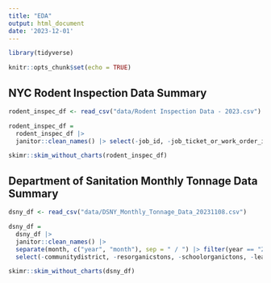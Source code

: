 ```yaml
---
title: "EDA"
output: html_document
date: '2023-12-01'
---
```


```r
library(tidyverse)

knitr::opts_chunk$set(echo = TRUE)
```

## NYC Rodent Inspection Data Summary

```r
rodent_inspec_df <- read_csv("data/Rodent Inspection Data - 2023.csv")

rodent_inspec_df = 
  rodent_inspec_df |> 
  janitor::clean_names() |> select(-job_id, -job_ticket_or_work_order_id, -job_progress, -bbl, -house_number, -street_name, -block, -lot, -approved_date, -location, -community_board, -council_district, -census_tract, -bin, -nta)

skimr::skim_without_charts(rodent_inspec_df)
```

## Department of Sanitation Monthly Tonnage Data Summary

```r
dsny_df <- read_csv("data/DSNY_Monthly_Tonnage_Data_20231108.csv")

dsny_df = 
  dsny_df |> 
  janitor::clean_names() |> 
  separate(month, c("year", "month"), sep = " / ") |> filter(year == "2023") |> 
  select(-communitydistrict, -resorganicstons, -schoolorganictons, -leavesorganictons, -xmastreetons)

skimr::skim_without_charts(dsny_df)
```


